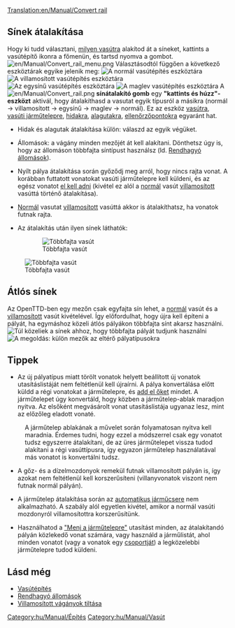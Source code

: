 [[Translation:en/Manual/Convert rail]]
{{hu/Manual/Tutorial/Oktatás}}
==Sínek átalakítása==

Hogy ki tudd választani, [[hu/Manual/Base Set/Vasút típusai|milyen vasútra]] alakítod át a síneket, kattints a vasútépítő ikonra a főmenün, és tartsd nyomva a gombot.
[[File:en/Manual/Convert rail menu.png|none]]
Választásodtól függően a következő eszköztárak egyike jelenik meg:
[[File:hu/Manual/Railroad Construction.png|none|frame|[[hu/Manual/Vasútépítés#vasutepito-eszkoztar|A normál vasútépítés eszköztára]]]]
[[File:en/Manual/Electrified Railway Construction.png|none|frame|A villamosított vasútépítés eszköztára]]
[[File:en/Manual/Monorail Construction.png|none|frame|Az egysínű vasútépítés eszköztára]]
[[File:en/Manual/Maglev Construction.png|none|frame|A maglev vasútépítés eszköztára]]
A [[File:en/Manual/Convert rail.png]] '''sínátalakító gomb''' egy '''"kattints és húzz"-eszközt''' aktivál, hogy átalakíthasd a vasutat egyik típusról a másikra (normál -> villamosított -> egysínű -> maglev -> normál). Ez az eszköz [[hu/Manual/Vasútépítés|vasútra]], [[hu/Manual/Vasúti járműtelep építése|vasúti járműtelepre]], [[hu/Manual/Hidak|hidakra]], [[hu/Manual/Alagutak|alagutakra]], [[hu/Manual/Ellenőrzőpontok|ellenőrzőpontokra]] egyaránt hat.

* Hidak és alagutak átalakítása külön: válaszd az egyik végüket.

* Állomások: a vágány minden mezőjét át kell alakítani. Dönthetsz úgy is, hogy az állomáson többfajta síntípust használsz (ld. [[hu/Rendhagyó állomások|Rendhagyó állomások]]).

* Nyílt pálya átalakítása során győződj meg arról, hogy nincs rajta vonat. A korábban futtatott vonatokat vasúti járműtelepre kell küldeni, és az egész vonatot [[hu/Egész vonatok eladása|el kell adni]] (kivétel ez alól a [[hu/Manual/Base Set/Normál vasút|normál]] vasút [[hu/Manual/Base Set/Villamosított vasút|villamosított]] vasúttá történő átalakítása).

* [[hu/Manual/Base Set/Normál vasút|Normál]] vasutat [[hu/Manual/Base Set/Villamosított vasút|villamosított]] vasúttá akkor is átalakíthatsz, ha vonatok futnak rajta.

* Az átalakítás után ilyen sínek láthatók:
: [[File:en/Manual/Convert station.png|left|frame|Többfajta vasút]]
[[File:en/Manual/Convert rail tunnel.png|none|frame|Többfajta vasút]]




==Átlós sínek==
Az OpenTTD-ben egy mezőn csak egyfajta sín lehet, a [[hu/Manual/Base Set/Normál vasút|normál]] vasút és a [[hu/Manual/Base Set/Villamosított vasút|villamosított]] vasút kivételével. Így előfordulhat, hogy újra kell építeni a pályát, ha egymáshoz közeli átlós pályákon többfajta sínt akarsz használni.
[[File:en/Manual/Convert rail close.png|left|frame|Túl közeliek a sínek ahhoz, hogy többfajta pályát tudjunk használni]]
[[File:en/Manual/Convert rail good.png|none|frame|A megoldás: külön mezők az eltérő pályatípusokra]] 

==Tippek==
* Az új pályatípus miatt törölt vonatok helyett beállított új vonatok utasításlistáját nem feltétlenül kell újraírni. A pálya konvertálása előtt küldd a régi vonatokat a járműtelepre, és [[hu/Egész vonatok eladása|add el őket]] mindet. A járműtelepet úgy konvertáld, hogy közben a járműtelep-ablak maradjon nyitva. Az elsőként megvásárolt vonat utasításlistája ugyanaz lesz, mint az előzőleg eladott vonaté.
:A járműtelep ablakának a művelet során folyamatosan nyitva kell maradnia. Érdemes tudni, hogy ezzel a módszerrel csak egy vonatot tudsz egyszerre átalakítani, de az üres járműtelepet vissza tudod alakítani a régi vasúttípusra, így egyazon járműtelep használatával más vonatot is konvertálni tudsz.

* A gőz- és a dízelmozdonyok remekül futnak villamosított pályán is, így azokat nem feltétlenül kell korszerűsíteni (villanyvonatok viszont nem futnak normál pályán).

* A járműtelep átalakítása során az [[hu/Manual/Járműcsere#automatikus-jarmucsere|automatikus járműcsere]] nem alkalmazható. A szabály alól egyetlen kivétel, amikor a normál vasúti mozdonyról villamosítottra korszerűsítünk.

* Használhatod a [[hu/Járművek utasításlistája#menj|"Menj a járműtelepre"]] utasítást minden, az átalakítandó pályán közlekedő vonat számára, vagy használd a járműlistát, ahol minden vonatot (vagy a vonatok egy [[hu/Manual/Járműcsoportok|csoportját]]) a legközelebbi járműtelepre tudod küldeni.

==Lásd még==
*[[hu/Manual/Vasútépítés|Vasútépítés]]
*[[hu/Rendhagyó állomások|Rendhagyó állomások]]
*[[en/Haladó beállítások/Járművek#villamositott-vaganyok-tiltasa|Villamosított vágányok tiltása]]

[[Category:hu/Manual/Építés]]
[[Category:hu/Manual/Vasút]]